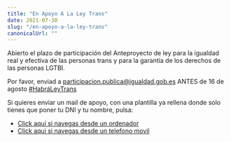 ```yaml
---
title: "En Apoyo A La Ley Trans"
date: 2021-07-30
slug: "/en-apoyo-a-la-ley-trans"
canonicalUrl: ""
---
```

Abierto el plazo de participación del Anteproyecto de ley para la igualdad real y efectiva de las personas trans y para la garantía de los derechos de las personas LGTBI.

Por favor, enviad a participacion.publica@igualdad.gob.es ANTES de 16 de agosto <a href="https://twitter.com/hashtag/Habr%C3%A1LeyTrans?src=hashtag_click">#HabráLeyTrans</a>

Si quieres enviar un mail de apoyo, con una plantilla ya rellena donde solo tienes que poner tu DNI y tu nombre, pulsa:

<ul>
    <li>
    <a href="https://mail.google.com/mail/?view=cm&fs=1&to=participacion.publica@igualdad.gob.es&su=Estoy%20a%20favor%20de%20una%20ley%20trans%20integral&body=Yo%20XXX%20con%20DNI%20XXX%20apoyo%20la%20ley%20trans%20integral:%0D%0A%0D%0A1%20Que%20a%20los%20menores%20de%2014%20años%20se%20les%20reconozca%20su%20identidad%20como%20recoge%20la%20Sentencia%20del%20Tribunal%20Constitucional%2099/2019.%0D%0A%0D%0A2%20Que%20se%20incluyan%20las%20personas%20trans%20migrantes.%0D%0A%0D%0A3%20Que%20el%20estado%20reconozca%20la%20identidad%20de%20las%20personas%20No%20binarias%20en%20su%20DNI.">Click aqui si navegas desde un ordenador</a>
    </li>
    <li>
    <a href="mailto:participacion.publica@igualdad.gob.es?subject=Estoy%20a%20favor%20de%20una%20ley%20trans%20integral&body=Yo%20XXX%20con%20DNI%20XXX%20apoyo%20la%20ley%20trans%20integral:%0D%0A%0D%0A1%20Que%20a%20los%20menores%20de%2014%20años%20se%20les%20reconozca%20su%20identidad%20como%20recoge%20la%20Sentencia%20del%20Tribunal%20Constitucional%2099/2019.%0D%0A%0D%0A2%20Que%20se%20incluyan%20las%20personas%20trans%20migrantes.%0D%0A%0D%0A3%20Que%20el%20estado%20reconozca%20la%20identidad%20de%20las%20personas%20No%20binarias%20en%20su%20DNI.">Click aqui si navegas desde un telefono movil</a>
    </li>
</ul>
